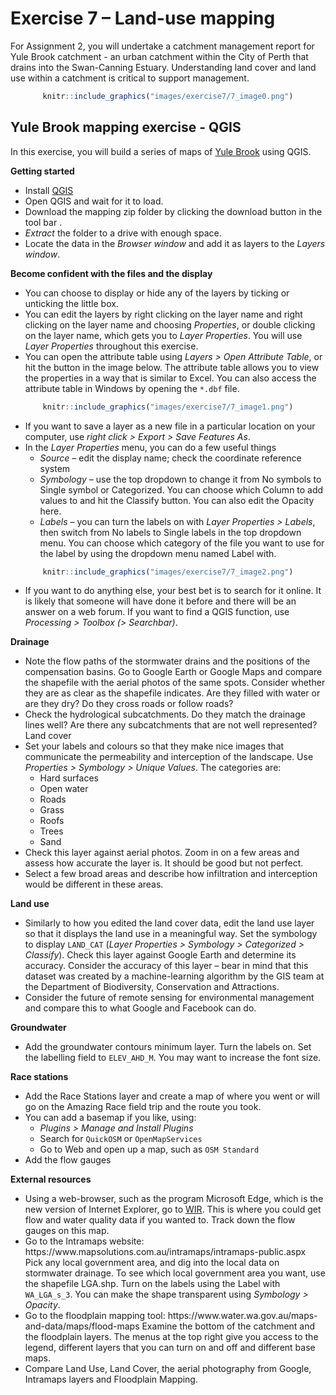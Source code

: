 # Exercise 7 -- Land-use mapping {#E7 .unnumbered}

For Assignment 2, you will undertake a catchment management report for Yule Brook catchment - an urban catchment within the City of Perth that drains into the Swan-Canning Estuary. Understanding land cover and land use within a catchment is critical to support management.

<center>
```r
knitr::include_graphics("images/exercise7/7_image0.png")
```
</center>


## Yule Brook mapping exercise - **QGIS** {-}

In this exercise, you will build a series of maps of [Yule Brook](https://www.water.wa.gov.au/__data/assets/pdf_file/0010/9775/115586.pdf) using QGIS.


**Getting started**

-	Install [QGIS](https://qgis.org/en/site/)
-	Open QGIS and wait for it to load. 
-	Download the mapping zip folder by clicking the download button in the tool bar <i class="fa fa-download" aria-hidden="true"></i>.
-	*Extract* the folder to a drive with enough space.
-	Locate the data in the *Browser window* and add it as layers to the *Layers window*. 

**Become confident with the files and the display**

-	You can choose to display or hide any of the layers by ticking or unticking the little box. 
-	You can edit the layers by right clicking on the layer name and right clicking on the layer name and choosing *Properties*, or double clicking on the layer name, which gets you to *Layer Properties*. You will use *Layer Properties* throughout this exercise.
-	You can open the attribute table using *Layers > Open Attribute Table*, or hit the button in the image below. The attribute table allows you to view the properties in a way that is similar to Excel. You can also access the attribute table in Windows by opening the `*.dbf` file.

<center>
```r
knitr::include_graphics("images/exercise7/7_image1.png")
```
</center>

-	If you want to save a layer as a new file in a particular location on your computer, use *right click > Export > Save Features As*.
-	In the *Layer Properties* menu, you can do a few useful things
    -	*Source* – edit the display name; check the coordinate reference system
    -	*Symbology* – use the top dropdown to change it from No symbols to Single symbol or Categorized. You can choose which Column to add values to and hit the Classify button. You can also edit the Opacity here.
    -	*Labels* – you can turn the labels on with *Layer Properties > Labels*, then switch from No labels to Single labels in the top dropdown menu. You can choose which category of the file you want to use for the label by using the dropdown menu named Label with. 
    
<center>
```r
knitr::include_graphics("images/exercise7/7_image2.png")
```
</center>

- If you want to do anything else, your best bet is to search for it online. It is likely that someone will have done it before and there will be an answer on a web forum. If you want to find a QGIS function, use *Processing > Toolbox (> Searchbar)*.

**Drainage**

-	Note the flow paths of the stormwater drains and the positions of the compensation basins. Go to Google Earth or Google Maps and compare the shapefile with the aerial photos of the same spots. Consider whether they are as clear as the shapefile indicates. Are they filled with water or are they dry? Do they cross roads or follow roads?  
-	Check the hydrological subcatchments. Do they match the drainage lines well? Are there any subcatchments that are not well represented?
Land cover
-	Set your labels and colours so that they make nice images that communicate the permeability and interception of the landscape. Use *Properties > Symbology > Unique Values*. The categories are:
    -	Hard surfaces
    -	Open water
    -	Roads
    -	Grass
    -	Roofs
    -	Trees
    -	Sand
-	Check this layer against aerial photos. Zoom in on a few areas and assess how accurate the layer is. It should be good but not perfect. 
-	Select a few broad areas and describe how infiltration and interception would be different in these areas. 

**Land use**

-	Similarly to how you edited the land cover data, edit the land use layer so that it displays the land use in a meaningful way. Set the symbology to display `LAND_CAT` (*Layer Properties > Symbology > Categorized > Classify*). Check this layer against Google Earth and determine its accuracy. Consider the accuracy of this layer – bear in mind that this dataset was created by a machine-learning algorithm by the GIS team at the Department of Biodiversity, Conservation and Attractions. 
-	Consider the future of remote sensing for environmental management and compare this to what Google and Facebook can do.

**Groundwater**

-	Add the groundwater contours minimum layer. Turn the labels on. Set the labelling field to `ELEV_AHD_M`. You may want to increase the font size.

**Race stations**

-	Add the Race Stations layer and create a map of where you went or will go on the Amazing Race field trip and the route you took. 
-	You can add a basemap if you like, using:
    -	*Plugins > Manage and Install Plugins*
    -	Search for `QuickOSM` or `OpenMapServices`
    -	Go to Web and open up a map, such as `OSM Standard`
-	Add the flow gauges

**External resources**

-	Using a web-browser, such as the program Microsoft Edge, which is the new version of Internet Explorer, go to 
[WIR](http://wir.water.wa.gov.au/Pages/Water-Information-Reporting.aspx). 
This is where you could get flow and water quality data if you wanted to. Track down the flow gauges on this map.
-	Go to the Intramaps website:
https://www.mapsolutions.com.au/intramaps/intramaps-public.aspx
Pick any local government area, and dig into the local data on stormwater drainage. To see which local government area you want, use the shapefile LGA.shp. Turn on the labels using the Label with `WA_LGA_s_3`. You can make the shape transparent using *Symbology > Opacity*.
-	Go to the floodplain mapping tool:
https://www.water.wa.gov.au/maps-and-data/maps/flood-maps
Examine the bottom of the catchment and the floodplain layers. The menus at the top right give you access to the legend, different layers that you can turn on and off and different base maps. 
-	Compare Land Use, Land Cover, the aerial photography from Google, Intramaps layers and Floodplain Mapping. 

